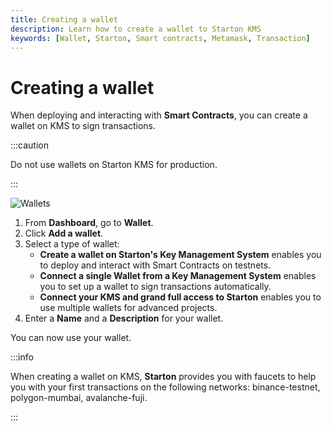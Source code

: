 ```yaml
---
title: Creating a wallet
description: Learn how to create a wallet to Starton KMS
keywords: [Wallet, Starton, Smart contracts, Metamask, Transaction]
---
```



# Creating a wallet

When deploying and interacting with **Smart Contracts**, you can create a wallet on KMS to sign transactions.

:::caution

Do not use wallets on Starton KMS for production.

:::

![Wallets](assets/withdraw.png)

1. From **Dashboard**, go to **Wallet**.
1. Click **Add a wallet**.
1. Select a type of wallet:
    - **Create a wallet on Starton's Key Management System** enables you to deploy and interact with Smart Contracts on testnets.
    - **Connect a single Wallet from a Key Management System** enables you to set up a wallet to sign transactions automatically.
    - **Connect your KMS and grand full access to Starton** enables you to use multiple wallets for advanced projects.
1. Enter a **Name** and a **Description** for your wallet.

You can now use your wallet.

:::info

When creating a wallet on KMS, **Starton** provides you with faucets to help you with your first transactions on the following networks: binance-testnet, polygon-mumbai, avalanche-fuji.

:::
